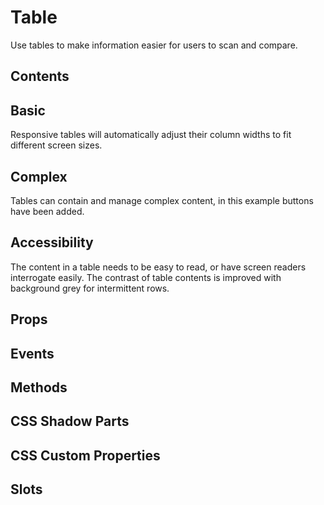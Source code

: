# Table
Use tables to make information easier for users to scan and compare.

## Contents

## Basic
Responsive tables will automatically adjust their column widths to fit different screen sizes.


<Basic />

## Complex
Tables can contain and manage complex content, in this example buttons have been added.


<Complex />

## Accessibility
The content in a table needs to be easy to read, or have screen readers interrogate easily. The contrast of table contents is improved with background grey for intermittent rows.

## Props


<Props />

## Events


<Events />

## Methods


<Methods />

## CSS Shadow Parts


<Parts />

## CSS Custom Properties


<CustomProps />

## Slots


<Slots />
